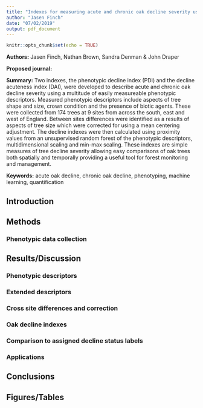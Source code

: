 ```yaml
---
title: "Indexes for measuring acute and chronic oak decline severity using phenotypic descriptors"
author: "Jasen Finch"
date: "07/02/2019"
output: pdf_document
---
```


```r
knitr::opts_chunk$set(echo = TRUE)
```

**Authors:** Jasen Finch, Nathan Brown, Sandra Denman & John Draper

**Proposed journal:**

**Summary:** 
Two indexes, the phenotypic decline index (PDI) and the decline acuteness index (DAI), were developed to describe acute and chronic oak decline severity using a multitude of easily measureable phenotypic descriptors.
Measured phenotypic descriptors include aspects of tree shape and size, crown condition and the presence of biotic agents.
These were collected from 174 trees at 9 sites from across the south, east and west of England.
Between sites differences were identified as a results of aspects of tree size which were corrected for using a mean centering adjustment.
The decline indexes were then calculated using proximity values from an unsupervised random forest of the phenotypic descriptors, multidimensional scaling and min-max scaling.
These indexes are simple measures of tree decline severity allowing easy comparisons of oak trees both spatially and temporally providing a useful tool for forest monitoring and management.



**Keywords:** acute oak decline, chronic oak decline, phenotyping, machine learning, quantification

## Introduction

## Methods

### Phenotypic data collection

### 

## Results/Discussion

### Phenotypic descriptors

### Extended descriptors

### Cross site differences and correction

### Oak decline indexes

### Comparison to assigned decline status labels

### Applications

## Conclusions

## Figures/Tables
